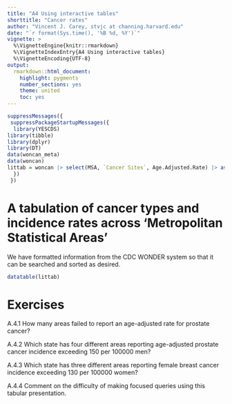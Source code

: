 ```yaml
---
title: "A4 Using interactive tables"
shorttitle: "Cancer rates"
author: "Vincent J. Carey, stvjc at channing.harvard.edu"
date: "`r format(Sys.time(), '%B %d, %Y')`"
vignette: >
  %\VignetteEngine{knitr::rmarkdown}
  %\VignetteIndexEntry{A4 Using interactive tables}
  %\VignetteEncoding{UTF-8}
output:
  rmarkdown::html_document:
    highlight: pygments
    number_sections: yes
    theme: united
    toc: yes
---
```


```r
suppressMessages({
 suppressPackageStartupMessages({
  library(YESCDS)
library(tibble)
library(dplyr)
library(DT)
data(woncan_meta)
data(woncan)
littab = woncan |> select(MSA, `Cancer Sites`, Age.Adjusted.Rate) |> as.data.frame()
  })
 })
```

# A tabulation of cancer types and incidence rates across 'Metropolitan Statistical Areas'

We have formatted information from the CDC WONDER system so that
it can be searched and sorted as desired.

```r
datatable(littab)
```

# Exercises

A.4.1 How many areas failed to report an age-adjusted rate for prostate cancer?

A.4.2 Which state has four different areas reporting age-adjusted prostate cancer incidence exceeding 150 per 100000 men?

A.4.3 Which state has three different areas reporting female breast cancer incidence exceeding 130 per 100000 women?

A.4.4 Comment on the difficulty of making focused queries using this tabular presentation.
